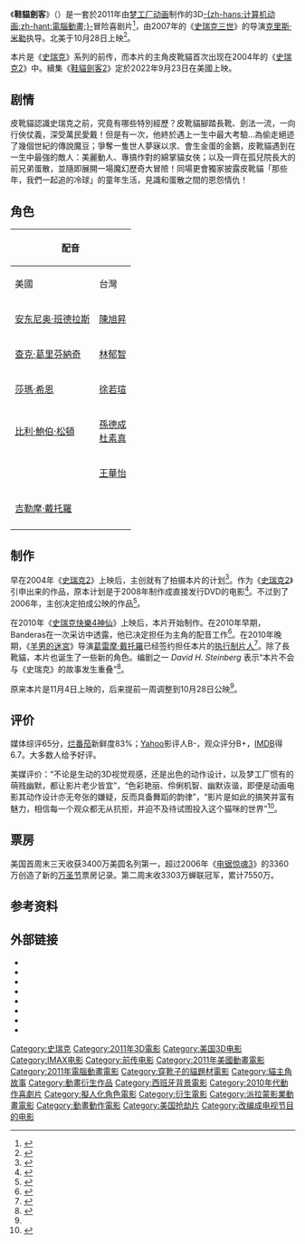 {{noteTA
|G1=Show
|G2=Movie
|G3=DreamWorks
|T=zh-cn:穿靴子的猫 (电影); zh-hk:無敵貓劍俠; zh-tw:鞋貓劍客;
|1=zh-cn:穿靴子的猫; zh-hk:無敵貓劍俠; zh-tw:鞋貓劍客;
}}
{{Infobox film
| name            = 鞋貓劍客
| original_name   = {{lang|en|''Puss in Boots''}}
| image           = Puss in Boots Poster.jpg
| caption         = 北美海报
| director        = [[克里斯·米勒|克里斯·米勒]]
| producer        = Latifa Ouaou<br />Joe M. Aguilar (监制)<br />[[Andrew_Adamson|Andrew Adamson]]<br />Michelle Raimo<br />[[葛雷摩·戴托羅|葛雷摩·戴托羅]] (执行监制)
| writer          = [[Tom_Wheeler|Tom Wheeler]] <br /> [[David_H._Steinberg|David H. Steinberg]]
| released        = 2011年10月28日{{flagicon|USA}}<br />2011年12月30日{{flagicon|TWN}}<br />2012年1月21日{{flagicon|HK}}<ref>http://movie.now.com/home/movie?id=Pussinboots3d{{Dead link|date=2018年6月 |bot=InternetArchiveBot |fix-attempted=no }}</ref>
| narrator        = [[Walt_Dohrn|Walt Dohrn]]
| starring        = [[安东尼奥·班德拉斯|安东尼奥·班德拉斯]]<br />[[莎瑪·希恩|莎瑪·希恩]]<br />[[Zach_Galifianakis|Zach Galifianakis]]<br />[[Billy_Bob_Thornton|Billy Bob Thornton]]<br />[[Amy_Sedaris|Amy Sedaris]]<br />[[Zeus_Mendoza|Zeus Mendoza]]<br />[[Constance_Marie|Constance Marie]]
| music           = [[Henry_Pryce_Jackman|Henry Pryce Jackman]]
| editing         = Eric Dapkewicz
| studio          = [[夢工廠动画|夢工廠动画]]
| distributor     = [[派拉蒙影业|派拉蒙影业]]
| country         = {{美国}}
| language        = 英语
| preceded_by     = 
| followed_by     = 《[[鞋貓劍客2|鞋貓劍客2]]》
| budget          = 1.3亿美元<ref>{{cite web|url=http://latimesblogs.latimes.com/entertainmentnewsbuzz/2011/10/box-office-puss-in-boots-in-time-rum-diary.html|title=Movie Projector: 'Puss in Boots' to stomp on competition|last=Kaufman|first=Amy|work=[[Los_Angeles_Times|Los Angeles Times]]|publisher=[[Tribune_Company|Tribune Company]]|date=October 27, 2011|accessdate=October 27, 2011|archive-date=2012-06-21|archive-url=https://www.webcitation.org/68ZnHH20u?url=http://latimesblogs.latimes.com/entertainmentnewsbuzz/2011/10/box-office-puss-in-boots-in-time-rum-diary.html|dead-url=no}}</ref>
| gross           = 5.54億美元 <ref name="Box Office">{{cite web|url=http://boxofficemojo.com/movies/?page=main&id=pussinboots12.htm|title=Puss in Boots|work=Box Office Mojo|accessdate=December 4, 2011|archive-date=2016-05-08|archive-url=https://web.archive.org/web/20160508014403/http://www.boxofficemojo.com/movies/?page=main&id=pussinboots12.htm|dead-url=no}}</ref>
| hk_name         = 無敵貓劍俠
| tw_name         = 鞋貓劍客
| cn_name         = 穿靴子的猫
}}
《'''鞋貓劍客'''》（{{lang-en|''Puss in Boots''}}）是一套於2011年由[[梦工厂动画|梦工厂动画]]制作的3D[[计算机动画|-{zh-hans:计算机动画;zh-hant:電腦動畫;}-]]冒险喜剧片<ref>{{cite press release |title=DreamWorks Animation Announces Plans to Release Five Feature Films Every Two Years |work=[[DreamWorks_Animation|DreamWorks Animation SKG]] |date=2009-05-28 |url=http://ir.dreamworksanimation.com/releasedetail.cfm?ReleaseID=540593 |accessdate=2010-12-09 |archive-date=2012-05-27 |archive-url=https://archive.is/20120527053108/http://ir.dreamworksanimation.com/releasedetail.cfm?ReleaseID=540593 |dead-url=no }}</ref>，由2007年的《[[史瑞克三世|史瑞克三世]]》的导演[[克里斯·米勒|克里斯·米勒]]执导。北美于10月28日上映<ref name=ReleaseDate>{{cite news|title=Holiday Movie Release Date Moves: A Recap|url=http://www.deadline.com/2011/09/release-date-moves-a-recap/|accessdate=October 2, 2011|newspaper=Deadline|date=September 30, 2011}}</ref>。

本片是《[[史瑞克系列電影|史瑞克]]》系列的前传，而本片的主角皮靴貓首次出现在2004年的《[[史瑞克2|史瑞克2]]》中。續集《[[鞋貓劍客2|鞋貓劍客2]]》定於2022年9月23日在美國上映。

== 剧情 ==
皮靴貓認識史瑞克之前，究竟有哪些特別經歷？皮靴貓腳踏長靴、劍法一流，一向行俠仗義，深受萬民愛戴！但是有一次，他終於遇上一生中最大考驗…為偷走絕迹了幾個世紀的傳說魔豆；爭奪一隻世人夢寐以求、會生金蛋的金鵝，皮靴貓遇到在一生中最強的敵人：美麗動人、專搞作對的綿掌貓女俠；以及一齊在孤兒院長大的前兄弟蛋散，並隨即展開一場魔幻歷奇大冒險！同場更會獨家披露皮靴貓「那些年，我們一起追的冷球」的童年生活，見識和蛋散之間的恩怨情仇！

==角色==
{| class="wikitable"
!colspan=3|配音
!rowspan=2|角色
|-
!美國
!台灣
!香港
|-
|[[安东尼奥·班德拉斯|安东尼奥·班德拉斯]]
|[[陳旭昇|陳旭昇]]
|[[古明華|古明華]]
|皮靴貓（Puss in Boots）
|-
|[[查克·葛里芬納奇|查克·葛里芬納奇]]
|[[林郁智|林郁智]]
|[[張智霖|張智霖]]
|蛋頭亞歷山大（Humpty Alexander Dumpty）
|-
|[[莎瑪·希恩|莎瑪·希恩]]
|[[徐若瑄|徐若瑄]]
|[[鄭家蕙|鄭家蕙]]
|Q手吉蒂（Kitty Softpaws）
|-
|[[比利·鮑伯·松頓|比利·鮑伯·松頓]]<br />{{link-en|艾米·希德莉斯|Amy Sedaris}}
|[[孫德成|孫德成]]<br />[[杜素真|杜素真]]
|[[葉振聲|葉振聲]]<br />[[林丹鳳|林丹鳳]]
|傑克與吉兒（Jack and Jill）
|-
|{{link-en|康絲塔絲·馬里|Constance_Marie}}
|[[王華怡|王華怡]]
|[[馮婉儀|馮婉儀]]
|伊美達（Imelda）
|-
|[[吉勒摩·戴托羅|吉勒摩·戴托羅]]
|
|
|司令（Comandante）
|-
|{{link-en|麥克·米切尔|Mike_Mitchell_(director)}}
|
|
|安迪（Andy "Jack" Beanstalk）
|}

== 制作 ==
早在2004年《[[史瑞克2|史瑞克2]]》上映后，主创就有了拍摄本片的计划<ref>{{cite news |author=[[Australian_Associated_Press|Australian Associated Press]] |url=http://www.smh.com.au/articles/2004/06/09/1086749781669.html |title=Banderas walks Shrek's green carpet |work=[[The_Sydney_Morning_Herald|The Sydney Morning Herald]] |date=2004-06-10 |accessdate=2010-12-09}}</ref>。作为《[[史瑞克2|史瑞克2]]》引申出来的作品，原本计划是于2008年制作成直接发行DVD的电影<ref>{{cite news |first=Ben |last=Fritz |url=http://www.variety.com/article/VR1117929100 |title=D'Works will rely on animal instinct |work=[[Variety_(magazine)|Variety]] |date=2005-09-14 |accessdate=2010-12-09 |archive-date=2012-11-09 |archive-url=https://web.archive.org/web/20121109022420/http://www.variety.com/article/VR1117929100 |dead-url=no }}</ref>。不过到了2006年，主创决定拍成公映的作品<ref>{{cite press release |title=DreamWorks Animation Reports Third Quarter 2006 Financial Results |work=[[DreamWorks_Animation|DreamWorks Animation SKG]] |date=2006-10-31 |url=http://ir.dreamworksanimation.com/press-release-sub.html?id=924261 |accessdate=2010-12-09}}</ref>。

在2010年《[[史瑞克快樂4神仙|史瑞克快樂4神仙]]》上映后，本片开始制作。在2010年早期，Banderas在一次采访中透露，他已决定担任为主角的配音工作<ref>{{cite web |url=http://www.mirror.co.uk/celebs/latest/2010/04/19/banderas-confirms-puss-spin-off-115875-22196297 |title=Banderas confirms Puss spin-off |date=2010-04-19 |work=[[Daily_Mirror|Daily Mirror]] |accessdate=2010-05-30 |archive-date=2011-01-29 |archive-url=https://web.archive.org/web/20110129185654/http://www.mirror.co.uk/celebs/latest/2010/04/19/banderas-confirms-puss-spin-off-115875-22196297/ |dead-url=no }}</ref>。在2010年晚期，《[[羊男的迷宮|羊男的迷宮]]》导演[[葛雷摩·戴托羅|葛雷摩·戴托羅]]已经签约担任本片的[[执行制片人|执行制片人]]<ref>{{cite web |first=Borys |last=Kit |url=http://www.hollywoodreporter.com/news/guillermo-del-toro-dreamworks-ani-28354 |title=Guillermo del Toro, DreamWorks Ani strike deal |work=[[The_Hollywood_Reporter|The Hollywood Reporter]] |date=2009-09-27 |accessdate=2010-09-27 |archive-date=2016-04-08 |archive-url=https://web.archive.org/web/20160408053356/http://www.hollywoodreporter.com/news/guillermo-del-toro-dreamworks-ani-28354 |dead-url=no }}</ref>。除了長靴貓，本片也诞生了一些新的角色。编剧之一 ''David H. Steinberg'' 表示“本片不会与《史瑞克》的故事发生重叠”<ref>{{cite news |author="Caffeinated" Clint |url=http://www.moviehole.net/200919424-exclusive-puss-in-boots-scribe-talks |title=Exclusive : Puss in Boots scribe talks |work=Moviehole.net |date=2009-06-08 |accessdate=2010-12-09}}</ref>。

原来本片是11月4日上映的，后来提前一周调整到10月28日公映<ref name=ReleaseDate />。

==评价==
媒体综评65分，[[烂番茄|烂番茄]]新鲜度83%；[[Yahoo|Yahoo]]影评人B-，观众评分B+，[[IMDB|IMDB]]得6.7。大多数人给予好评。

美媒评价：“不论是生动的3D视觉观感，还是出色的动作设计，以及梦工厂惯有的萌贱幽默，都让影片老少皆宜”，“色彩艳丽、伶俐机智、幽默诙谐，即便是动画电影其动作设计亦无夸张的嫌疑，反而具备舞蹈的韵律”，“影片是如此的搞笑并富有魅力，相信每一个观众都无从抗拒，并迫不及待试图投入这个猫咪的世界”<ref>{{cite web|author=新浪娱乐|title=本周新片《穿靴子的猫》、《时间规划局》、《朗姆酒日记》、《爱疯了》、《匿名者》|url=http://ent.sina.com.cn/m/2011-10-31/22463465555_2.shtml|accessdate=2011年10月31日}}</ref>。

==票房==
美国首周末三天收获3400万美圆名列第一，超过2006年《[[电锯惊魂3|电锯惊魂3]]》的3360万创造了新的[[万圣节|万圣节]]票房记录。第二周末收3303万蝉联冠军，累计7550万。

==参考资料==
{{Reflist|2}}

==外部链接==
* {{Official website|http://www.pussinbootsthemovie.com}}
* {{IMDb title|0448694}}
* {{bcdb title|100451}}
* {{Rotten Tomatoes|1209933}}
* {{douban|2028585}}
* {{Mojo title|pussinboots12}}
* {{metacritic film|id=puss-in-boots}}
* {{allmovie title|id=490433}}

{{史瑞克}}
{{夢工廠動畫電影}}
{{Portal bar|美國|電影|動漫}}
{{DEFAULTSORT:Puss In Boots (2011 Film)}}
[[Category:史瑞克|Category:史瑞克]]
[[Category:2011年3D電影|Category:2011年3D電影]]
[[Category:美国3D电影|Category:美国3D电影]]
[[Category:IMAX电影|Category:IMAX电影]]
[[Category:前传电影|Category:前传电影]]
[[Category:2011年美國動畫電影|Category:2011年美國動畫電影]]
[[Category:2011年電腦動畫電影|Category:2011年電腦動畫電影]]
[[Category:穿靴子的貓題材電影|Category:穿靴子的貓題材電影]]
[[Category:貓主角故事|Category:貓主角故事]]
[[Category:動畫衍生作品|Category:動畫衍生作品]]
[[Category:西班牙背景電影|Category:西班牙背景電影]]
[[Category:2010年代動作喜劇片|Category:2010年代動作喜劇片]]
[[Category:擬人化角色電影|Category:擬人化角色電影]]
[[Category:衍生電影|Category:衍生電影]]
[[Category:派拉蒙影業動畫電影|Category:派拉蒙影業動畫電影]]
[[Category:動畫動作電影|Category:動畫動作電影]]
[[Category:美国抢劫片|Category:美国抢劫片]]
[[Category:改编成电视节目的电影|Category:改编成电视节目的电影]]
